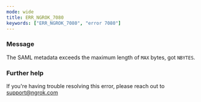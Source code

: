 ```yaml
---
mode: wide
title: ERR_NGROK_7080
keywords: ["ERR_NGROK_7080", "error 7080"]
---
```



### Message

The SAML metadata exceeds the maximum length of `MAX` bytes, got `NBYTES`.

<ErrorDetails />

### Further help

If you're having trouble resolving this error, please reach out to [support@ngrok.com](mailto:support@ngrok.com?subject=Help%20with%20ERR_NGROK_7080)
